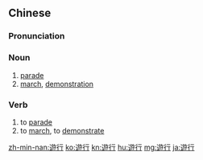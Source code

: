 {{also|游行}}
==Chinese==
{{zh-forms|s=游行}}

===Pronunciation===
{{zh-pron
|m=yóuxíng
|c=jau4 haang4
|h=pfs=yù-hàng
|mn=iû-hêng
|cat=n
}}

===Noun===
{{zh-noun}}
# [[parade]]
# [[march]], [[demonstration]]

===Verb===
{{zh-verb}}
# to [[parade]]
# to [[march]], to [[demonstrate]]

[[zh-min-nan:遊行]]
[[ko:遊行]]
[[kn:遊行]]
[[hu:遊行]]
[[mg:遊行]]
[[ja:遊行]]